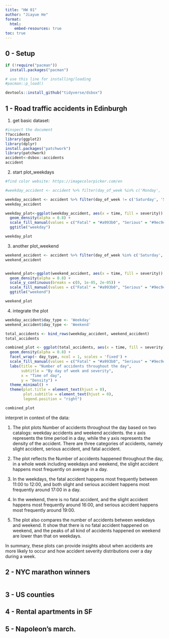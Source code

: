 ```yaml
---
title: "HW 01"
author: "Jiayue He"
format: 
  html:
    embed-resources: true
toc: true
---
```


## 0 - Setup

```r

if (!require("pacman")) 
  install.packages("pacman")

# use this line for installing/loading
#pacman::p_load() 

devtools::install_github("tidyverse/dsbox")
```

## 1 - Road traffic accidents in Edinburgh

1) get basic dataset: 
```r
#inspect the document
??accidents
library(ggplot2)
library(dplyr)
install.packages("patchwork")
library(patchwork)
accident<-dsbox::accidents
accident
```
2) start plot_weekdays 
```r

#find color website: https://imagecolorpicker.com/en

#weekday_accident <- accident %>% filter(day_of_week %in% c('Monday', 'Tuesday','Wednesday','Thursday','Friday'))

weekday_accident <- accident %>% filter(day_of_week != c('Saturday', 'Sunday'))
weekday_accident

weekday_plot<-ggplot(weekday_accident, aes(x = time, fill = severity)) +
  geom_density(alpha = 0.8) +
  scale_fill_manual(values = c("Fatal" = "#a993b0", "Serious" = "#9ec9c7", "Slight" = "#fef39f"))+ xlab("weekday") +
  ggtitle("weekday")

weekday_plot


```
3) another plot_weekend
```r


weekend_accident <- accident %>% filter(day_of_week %in% c('Saturday', 'Sunday'))
weekend_accident


weekend_plot<-ggplot(weekend_accident, aes(x = time, fill = severity)) +
  geom_density(alpha = 0.8) +
  scale_y_continuous(breaks = c(0, 1e-05, 2e-05)) +
  scale_fill_manual(values = c("Fatal" = "#a993b0", "Serious" = "#9ec9c7", "Slight" = "#fef39f"))+ xlab("Time of day")+
  ggtitle("weekend")

weekend_plot

```
4) integrate the plot 
```r

weekday_accident$day_type <- 'Weekday'
weekend_accident$day_type <- 'Weekend'

total_accidents <- bind_rows(weekday_accident, weekend_accident)
total_accidents

combined_plot <- ggplot(total_accidents, aes(x = time, fill = severity)) +
  geom_density(alpha = 0.8) +
  facet_wrap(~ day_type, ncol = 1, scales = 'fixed') +
  scale_fill_manual(values = c("Fatal" = "#a993b0", "Serious" = "#9ec9c7", "Slight" = "#fef39f")) +
  labs(title = "Number of accidents throughout the day",
       subtitle = "By day of week and severity",
       x = "Time of day",
       y = "Density") +
  theme_minimal() +
  theme(plot.title = element_text(hjust = 0), 
        plot.subtitle = element_text(hjust = 0),
        legend.position = "right")

combined_plot

```
interpret in context of the data: 

1) The plot plots Number of accidents throughout the day based on two catalogs: weekday accidents and weekend accidents. the x axis represents the time period in a day, while the y axis represents the density of the accident. There are three categories of accidents, namely slight accident, serious accident, and fatal accident. 

2) The plot reflects the Number of accidents happened throughout the day, in a whole week including weekdays and weekend, the slight accident happens most frequently on average in a day. 

3) In the weekdays, the fatal accident happens most frequently between 11:00 to 12:00, and both slight and serious accident happens most frequently around 17:00 in a day. 

4) In the weekend, there is no fatal accident, and the slight accident happens most frequently around 16:00, and serious accident happens most frequently around 19:00. 

5) The plot also compares the number of accidents between weekdays and weekend. It show that there is no fatal accident happened on weekend, and the peaks of all kind of accidents happened on weekend are lower than that on weekdays. 

In summary, these plots can provide insights about when accidents are more likely to occur and how accident severity distributions over a day during a week. 

## 2 - NYC marathon winners

```r

```

## 3 - US counties


## 4 - Rental apartments in SF


## 5 - Napoleon’s march.
